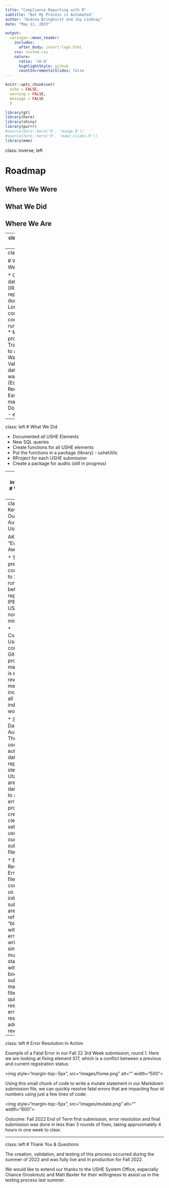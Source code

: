 ```yaml
---
title: "Compliance Reporting with R"
subtitle: "But My Process is Automated"
author: "Andrea Bringhurst and Joy Lindsay"
date: "May 11, 2023"

output: 
  xaringan::moon_reader:
    includes:
      after_body: insert-logo.html
    css: custom.css
    nature:
      ratio: '16:9'
      highlightStyle: github
      countIncrementalSlides: false
---
```



```r
knitr::opts_chunk$set(
  echo = FALSE,
  warning = FALSE,
  message = FALSE
  )
```

```r
library(gt)
library(here)
library(shiny)
library(purrr)
#source(here::here('R', 'munge.R'))
#source(here::here('R', 'make_slides.R'))
library(emo)
```

class: inverse, left

# Roadmap

## Where We Were

## What We Did

## Where We Are

---
class: inverse, left

<img style="margin-top:-5px", src="images/data_cleanup.jpg" alt="" width="400">

<img style="margin-top:-5px", src="images/cleaning_data.jpeg" alt="" width="400">
---
class: left

# Where We Were

* Oracle database (IR/IE)
* All reports were done via SQL
    * Long complicated code
    * Long running times
    * Multi-step processes
* Transitioning to a Data Warehouse
    * Validate the data warehouse (Edify)
    * Reduce time
    * Ease of maintenance
    * Documentation - ease of use

---
class: left
# What We Did

* Documented all USHE Elements
* New SQL queries
* Create functions for all USHE elements
* Put the functions in a package (library) - usheUtils
* RProject for each USHE submission
* Create a package for audits (still in progress)

---
class: inverse, left
# Where We Are

Please be sure to look both ways before crossing!

<img style="margin-top:-5px", src="images/stoplight.jpeg" alt="" width="300">

---
class: left
# Key Outcomes of Automation Using R

AKA: "Everything is Awesome!"

* Time: What previously could take up to 2 hours to run the SQL behind a report for IPEDS or USHE can now be run in minutes.

* Collaboration: Using version control in GitHub, project management is easily reviewed and merged to incorporate all our individual work.

* Successful Data Auditing: Through the use of daily automated data audit reports, data stewards at Utah Tech are receiving daily reports to address errors. This process has created a cleaner data set that we use to create our reporting submission files.

* Error Resolution: Error or "Fix" files that come back to us after an initial report submission are jokingly referred to as "bleeding" with red/fatal errors. By writing simple mutate statements within the body of our submission markdown file we can quickly resolve fatal errors and resubmit for additional review.

---
class: left
# Error Resolution In Action

Example of a Fatal Error in our Fall 22 3rd Week submission, round 1. Here we are looking at fixing element S17, which is a conflict between a previous and current registration status:

<img style="margin-top:-5px", src="images/fixme.png" alt="" width="500">

Using this small chunk of code to write a mutate statement in our Markdown submission file, we can quickly resolve fatal errors that are impacting four id numbers using just a few lines of code:

<img style="margin-top:-5px", src="images/mutate.png" alt="" width="600">

Outcome: Fall 2022 End of Term first submission, error resolution and final submission was done in less than 3 rounds of fixes, taking approximately 4 hours in one week to clear.


---
class: left
# Thank You & Questions

The creation, validation, and testing of this process occurred during the summer of 2022 and was fully live and in production for Fall 2022. 

We would like to extend our thanks to the USHE System Office, especially Chance Groskreutz and Matt Baxter for their willingness to assist us in the testing process last summer.
